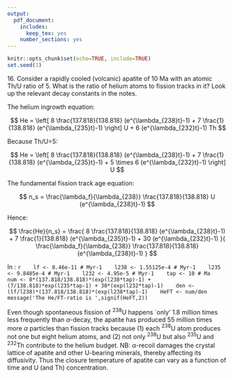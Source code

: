```yaml
---
output:
  pdf_document:
    includes:
      keep_tex: yes
    number_sections: yes
---
```


```r
knitr::opts_chunk$set(echo=TRUE, include=TRUE)
set.seed(1)
```
\newif\ifsol
\soltrue
\pagestyle{empty}
16\. Consider a rapidly cooled (volcanic) apatite of 10 Ma with an
atomic Th/U ratio of 5. What is the ratio of helium atoms to fission
tracks in it?  Look up the relevant decay constants in the notes.

   \ifsol
   The helium ingrowth equation:

   $$
   He =
   \left[
   8 \frac{137.818}{138.818} (e^{\lambda_{238}t}-1) +
   7 \frac{1}{138.818} (e^{\lambda_{235}t}-1)
   \right] U + 6 (e^{\lambda_{232}t}-1) Th
   $$

   Because Th/U=5:

   $$
   He =
   \left[
   8 \frac{137.818}{138.818} (e^{\lambda_{238}t}-1) +
   7 \frac{1}{138.818} (e^{\lambda_{235}t}-1) +
   5 \times 6 (e^{\lambda_{232}t}-1)
   \right] U
   $$

   The fundamental fission track age equation:

   $$
   n_s = \frac{\lambda_f}{\lambda_{238}}
   \frac{137.818}{138.818} U (e^{\lambda_{238}t}-1)
   $$

   Hence:

   $$
   \frac{He}{n_s} =
   \frac{
      8 \frac{137.818}{138.818} (e^{\lambda_{238}t}-1) +
      7 \frac{1}{138.818} (e^{\lambda_{235}t}-1) +
      30 (e^{\lambda_{232}t}-1)
   }{
      \frac{\lambda_f}{\lambda_{238}}
      \frac{137.818}{138.818} (e^{\lambda_{238}t}-1)
   }
   $$

   In \texttt{R}:
   \fi
   ```r
   lf <- 8.46e-11 # Myr-1
   l238 <- 1.55125e-4 # Myr-1
   l235 <- 9.8485e-4 # Myr-1
   l232 <- 4.95e-5 # Myr-1
   tap <- 10 # Ma
   num <- 8*(137.818/138.818)*(exp(l238*tap)-1) +
   (7/138.818)*exp(l235*tap-1) + 30*(exp(l232*tap)-1)
   den <- (lf/l238)*(137.818/138.818)*(exp(l238*tap)-1)
   HeFT <- num/den
   message('The He/FT-ratio is ',signif(HeFT,2))
   ```

   \ifsol
   Even though spontaneous fission of ${}^{238}$U happens `only'
   1.8 million times less frequently than $\alpha$-decay,
   the apatite has produced 55 million times more $\alpha$ particles
   than fission tracks because (1) each ${}^{238}$U atom produces
   not one but eight helium atoms, and (2) not only ${}^{238}$U
   but also ${}^{235}$U and ${}^{232}$Th contribute to the helium
   budget. NB: $\alpha$-recoil damages the crystal lattice of
   apatite and other U-bearing minerals, thereby affecting its
   diffusivity. Thus the closure temperature of apatite can
   vary as a function of time and U (and Th) concentration.
   \fi
